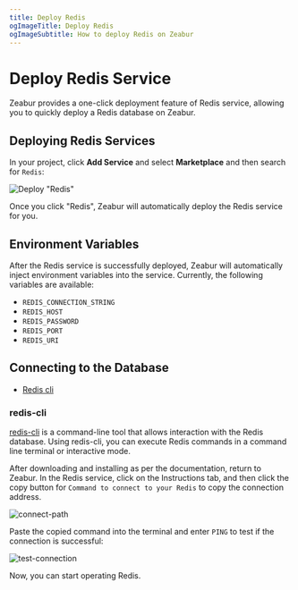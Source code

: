 ```yaml
---
title: Deploy Redis
ogImageTitle: Deploy Redis
ogImageSubtitle: How to deploy Redis on Zeabur
---
```


# Deploy Redis Service

Zeabur provides a one-click deployment feature of Redis service, allowing you to quickly deploy a Redis database on Zeabur.

## Deploying Redis Services

<CreateProject />

In your project, click **Add Service** and select **Marketplace** and then search for `Redis`:

![Deploy "Redis"](/databases/redis/deploy-redis.gif)

Once you click "Redis", Zeabur will automatically deploy the Redis service for you.

## Environment Variables

After the Redis service is successfully deployed, Zeabur will automatically inject environment variables into the service. Currently, the following variables are available:

- `REDIS_CONNECTION_STRING`
- `REDIS_HOST`
- `REDIS_PASSWORD`
- `REDIS_PORT`
- `REDIS_URI`

## Connecting to the Database

- [Redis cli](https://docs.redis.com/latest/rs/references/cli-utilities/redis-cli/)

### redis-cli

[redis-cli](https://www.mongodb.com/docs/mongodb-shell/) is a command-line tool that allows interaction with the Redis database. Using redis-cli, you can execute Redis commands in a command line terminal or interactive mode.

After downloading and installing as per the documentation, return to Zeabur. In the Redis service, click on the Instructions tab, and then click the copy button for `Command to connect to your Redis` to copy the connection address.

![connect-path](/databases/redis/redis-connect-path.png)

Paste the copied command into the terminal and enter `PING` to test if the connection is successful:

![test-connection](/databases/redis/redis-test-connection.png)

Now, you can start operating Redis.
